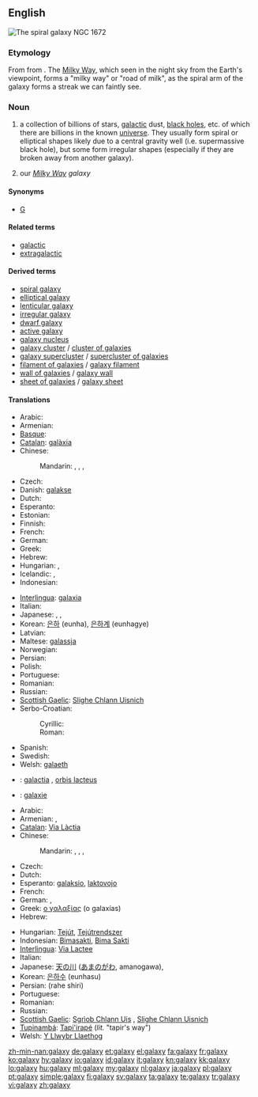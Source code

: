 ==English==
[[Image:NGC 1672 HST.jpg|thumb|The spiral galaxy NGC 1672]]
{{wikipedia}}

===Etymology===
From {{etyl|grc|en}} {{term|γαλαξίας||Milky Way|tr=galaksias|lang=grc|sc=polytonic}} from {{term|γάλα||milk|tr=gala|lang=grc|sc=polytonic}}.  The [[Milky Way]], which seen in the night sky from the Earth's viewpoint, forms a "milky way" or "road of milk", as the spiral arm of the galaxy forms a streak we can faintly see.

===Noun===
{{en-noun|galaxies}}

# {{galaxy}} a collection of billions of stars, [[galactic]] dust, [[black hole]]s, etc.  of which there are billions in the known [[universe]].  They usually form spiral or elliptical shapes likely due to a central gravity well (i.e. supermassive black hole), but some form irregular shapes (especially if they are broken away from another galaxy).
# our ''[[Milky Way]] galaxy''

====Synonyms====
* {{sense|astronomy}} [[G]] {{qualifier|abbreviation}}

====Related terms====
* [[galactic]]
* [[extragalactic]]

====Derived terms====
* [[spiral galaxy]]
* [[elliptical galaxy]]
* [[lenticular galaxy]]
* [[irregular galaxy]]
* [[dwarf galaxy]]
* [[active galaxy]]
* [[galaxy nucleus]]
* [[galaxy cluster]] / [[cluster of galaxies]]
* [[galaxy supercluster]] / [[supercluster of galaxies]]
* [[filament of galaxies]] / [[galaxy filament]]
* [[wall of galaxies]] / [[galaxy wall]]
* [[sheet of galaxies]] / [[galaxy sheet]]

====Translations====
{{trans-top|collection of billions of stars, galactic dust, black holes, etc}}
* Arabic: {{t|ar|مجرة|f|tr=majárra}}
* Armenian: {{t-|hy|գալակտիկա|tr=galaktika}}
* [[Basque]]: {{t-|eu|galaxia|xs=Basque}}
* [[Catalan]]: [[galàxia]] {{f}}
* Chinese:
*: Mandarin: {{t|cmn|恆星系|sc=Hani}},  {{t|cmn|恒星系|tr=héngxīngxì|sc=Hani}},  {{t|cmn|群星|tr=qúnxīng|sc=Hani}},  {{t-|cmn|星系|tr=xīngxì|sc=Hani}}
* Czech: {{t+|cs|galaxie|f}}
* Danish: [[galakse]]
* Dutch: {{t+|nl|sterrenstelsel|n}}
* Esperanto: {{t-|eo|galaksio|xs=Esperanto}}
* Estonian: {{t-|et|galaktika}}
* Finnish: {{t+|fi|galaksi}}
* French: {{t+|fr|galaxie|f}}
* German: {{t+|de|Galaxie|f}}
* Greek: {{t+|el|γαλαξίας|m|tr=galaxías}}
* Hebrew: {{t-|he|גלקסיה|alt=גָּלַקְסְיָה|tr=galáksia|f}}
* Hungarian: {{t+|hu|galaxis}}, {{t-|hu|csillagváros}}
* Icelandic: {{t+|is|stjörnuþoka|f}}, {{t+|is|vetrarbraut|f}}
* Indonesian: {{t-|id|galaksi|xs=Indonesian}}
{{trans-mid}}
* [[Interlingua]]: [[galaxia]]
* Italian: {{t+|it|galassia|f}}
* Japanese: {{t+|ja|銀河|tr=ぎんが, ginga}}, {{t-|ja|銀河系|tr=ぎんがけい, gingakei}},  {{t-|ja|星雲|tr=せいうん, seiun}}
* Korean: [[은하]] (eunha), [[은하계]] (eunhagye)
* Latvian: {{t-|lv|galaktika|f|xs=Latvian}}
* Maltese: [[galassja]] {{f}}
* Norwegian: {{t|no|galakse|m}}
* Persian: {{t+|fa|کهکشان|tr=kahkeshan|xs=Persian}}
* Polish: {{t+|pl|galaktyka|f}}
* Portuguese: {{t+|pt|galáxia|f}}
* Romanian: {{t+|ro|galaxie|f}}
* Russian: {{t+|ru|галактика|f|tr=galáktika}}
* [[Scottish Gaelic]]: [[Slighe Chlann Uisnich]] {{f}}
* Serbo-Croatian:
*: Cyrillic: {{tø|sh|галаксија|f|alt=гала̀ксија|sc=Cyrl|xs=Serbo-Croatian}}
*: Roman: {{tø|sh|galaksija|f|alt=galàksija|xs=Serbo-Croatian}}
* Spanish: {{t+|es|galaxia|f}}
* Swedish: {{t+|sv|galax}}
* Welsh: [[galaeth]] {{f}}
{{trans-bottom}}

{{trans-see|the Milky Way|Milky Way}}

{{checktrans-top}}
* {{ttbc|Latin}}: [[galactia]] {{f}}, [[orbis lacteus]] {{f}}
* {{ttbc|Novial}}: [[galaxie]]
* Arabic: {{t-|ar|درب التبانة|m|tr=darb al-tabbaana}}
* Armenian: {{t-|hy|Ծիր Կաթին|tr=Çir Kat’in}},  {{t|hy|Հարդագողի ճանապարհ|tr=Hardagoġi č̣anaparh}}
* [[Catalan]]: [[Via Làctia]] {{f}}
* Chinese:
*: Mandarin: {{t-|cmn|銀河|sc=Hani}},  {{t|cmn|银河|tr=Yínhé|sc=Hani}},  {{t-|cmn|銀河系|sc=Hani}},  {{t-|cmn|银河系|tr=Yínhéxì|sc=Hani}}
* Czech: {{t-|cs|Mléčná dráha|f}}
* Dutch: {{t+|nl|melkweg|f}}
* Esperanto: [[galaksio]], [[laktovojo]]
* French: {{t+|fr|voie lactée|f}}
* German: {{t+|de|Milchstraße|f}}, {{t+|de|Galaxis|f}}
* Greek: [[ο γαλαξίας]] (o galaxías) {{m}}
* Hebrew: {{t|he|שביל החלב|tr=shvíl hekhaláv|m}}

* Hungarian: [[Tejút]], [[Tejútrendszer]]
* Indonesian: [[Bimasakti]], [[Bima Sakti]]
* [[Interlingua]]: [[Via Lactee]]
* Italian: {{t-|it|Via Lattea|f}}
* Japanese: [[天の川]] ([[あまのがわ]], amanogawa),  {{t-|ja|銀河系|tr=ぎんがけい, gingakei}}
* Korean: [[은하수]] (eunhasu)
* Persian: {{fa-Arab|[[راه شیری]]}} (rahe shiri)
* Portuguese: {{t+|pt|Via Láctea|f}}
* Romanian: {{t-|ro|Calea Lactee|f}}
* Russian: {{t+|ru|Млечный Путь|m|tr=Mléčnyj Put'}}
* [[Scottish Gaelic]]: [[Sgrìob Chlann Uis]] {{f}}, [[Slighe Chlann Uisnich]] {{f}}
* [[Tupinambá]]: [[Tapi'irapé]] (''lit.'' "tapir's way")
* Welsh: [[Y Llwybr Llaethog]]
{{trans-bottom}}

[[zh-min-nan:galaxy]]
[[de:galaxy]]
[[et:galaxy]]
[[el:galaxy]]
[[fa:galaxy]]
[[fr:galaxy]]
[[ko:galaxy]]
[[hy:galaxy]]
[[io:galaxy]]
[[id:galaxy]]
[[it:galaxy]]
[[kn:galaxy]]
[[kk:galaxy]]
[[lo:galaxy]]
[[hu:galaxy]]
[[ml:galaxy]]
[[my:galaxy]]
[[nl:galaxy]]
[[ja:galaxy]]
[[pl:galaxy]]
[[pt:galaxy]]
[[simple:galaxy]]
[[fi:galaxy]]
[[sv:galaxy]]
[[ta:galaxy]]
[[te:galaxy]]
[[tr:galaxy]]
[[vi:galaxy]]
[[zh:galaxy]]